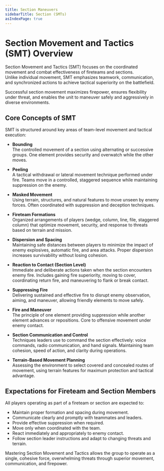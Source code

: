 ```yaml
---
title: Section Maneuvers
sidebarTitle: Section (SMTs)
asIndexPage: true
---
```


# Section Movement and Tactics (SMT) Overview

Section Movement and Tactics (SMT) focuses on the coordinated movement and combat effectiveness of fireteams and sections.  
Unlike individual movement, SMT emphasizes teamwork, communication, and synchronized actions to achieve tactical superiority on the battlefield.

Successful section movement maximizes firepower, ensures flexibility under threat, and enables the unit to maneuver safely and aggressively in diverse environments.

## Core Concepts of SMT

SMT is structured around key areas of team-level movement and tactical execution:

- **Bounding**  
  The controlled movement of a section using alternating or successive groups. One element provides security and overwatch while the other moves.

- **Peeling**  
  A tactical withdrawal or lateral movement technique performed under fire. Teams move in a controlled, staggered sequence while maintaining suppression on the enemy.

- **Masked Movement**  
  Using terrain, structures, and natural features to move unseen by enemy forces. Often coordinated with suppression and deception techniques.

- **Fireteam Formations**  
  Organized arrangements of players (wedge, column, line, file, staggered column) that optimize movement, security, and response to threats based on terrain and mission.

- **Dispersion and Spacing**  
  Maintaining safe distances between players to minimize the impact of enemy explosives, automatic fire, and area attacks. Proper dispersion increases survivability without losing cohesion.

- **Reaction to Contact (Section Level)**  
  Immediate and deliberate actions taken when the section encounters enemy fire. Includes gaining fire superiority, moving to cover, coordinating return fire, and maneuvering to flank or break contact.

- **Suppressing Fire**  
  Delivering sustained and effective fire to disrupt enemy observation, aiming, and maneuver, allowing friendly elements to move safely.

- **Fire and Maneuver**  
  The principle of one element providing suppression while another element advances or repositions. Core to offensive movement under enemy contact.

- **Section Communication and Control**  
  Techniques leaders use to command the section effectively: voice commands, radio communication, and hand signals. Maintaining team cohesion, speed of action, and clarity during operations.

- **Terrain-Based Movement Planning**  
  Assessing the environment to select covered and concealed routes of movement, using terrain features for maximum protection and tactical advantage.

## Expectations for Fireteam and Section Members

All players operating as part of a fireteam or section are expected to:

- Maintain proper formation and spacing during movement.
- Communicate clearly and promptly with teammates and leaders.
- Provide effective suppression when required.
- Move only when coordinated with the team.
- React immediately and appropriately to enemy contact.
- Follow section leader instructions and adapt to changing threats and terrain.

Mastering Section Movement and Tactics allows the group to operate as a single, cohesive force, overwhelming threats through superior movement, communication, and firepower.
